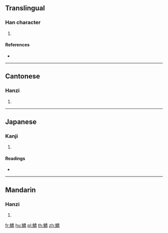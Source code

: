 {{character info/new}}
==Translingual==

===Han character===
{{Han char|rn=195|rad=魚|as=12|sn=23|four=22327|canj=NFHKB}}

# {{defn|Han|sort=魚12}}

====References====
* {{Han ref|kx=1478.070|dkj=46487|dj=2009.280|hdz=74714.070|uh=9C4E|ud=40014|bh=F860|bd=63584}}

----

==Cantonese==

===Hanzi===
{{yue-hanzi|jyut=giu2|y=giu2}}

# {{defn|lang=yue|sort=魚12}}

----

==Japanese==

===Kanji===
{{ja-kanji|grade=|rs=魚12}}

# {{defn|lang=ja|sort=魚12}}

====Readings====
* {{ja-readings|on=[[きょう]] (kyō), [[ぎょう]] (gyō)|kun=[[みごい]] (migoi)}}

----

==Mandarin==

===Hanzi===
{{cmn-hanzi|pin=[[jiāo]] ([[jiao1]])|wg=chiao<sup>1</sup>}}

# {{defn|lang=cmn|sort=魚12}}

[[fr:鱎]]
[[hu:鱎]]
[[pl:鱎]]
[[th:鱎]]
[[zh:鱎]]